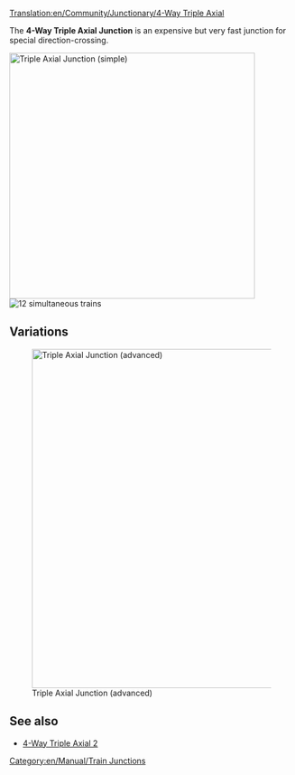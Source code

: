 [[Translation:en/Community/Junctionary/4-Way Triple Axial]]
{{en/Community/Junctionary/Navigation}}

The '''4-Way Triple Axial Junction''' is an expensive but very fast junction for special direction-crossing. 

[[File:en/Community/Junctionary/Tripleaxial.png|none|thumb|435px|Triple Axial Junction (simple)]]
[[File:en/Community/Junctionary/4wta.gif|right|thumb|12 simultaneous trains]]

{{en/Community/Junctionary/Junction Criteria|Expensive|3|1|0|0|0|0|1|1|0|0|1|||
*Handles a very large number of trains at a time.
*Uses special directions -> "Top vs Bottom" and "Left vs Right"
*Small Area needed (12x12) 
*None or few sharp corners (see improved version for high speed)
*No Hills are needed (for extreme high speed)
*No Deadlocks or Jamming possible
*No Merging or Splitting of the lines
*Handling of single-lines and dual-lines possible. That's the reason no Splits or Merges are used. Do it by your own wishes.
*Each line starts one level higher when entering the junction than when leaving.
}}

==Variations==
[[File:en/Community/Junctionary/Tripleaxial2.png|none|thumb|600px|Triple Axial Junction (advanced)]]

==See also==
* [http://wiki.openttd.org/4-Way_Triple_Axial_2 4-Way Triple Axial 2]

[[Category:en/Manual/Train Junctions]]